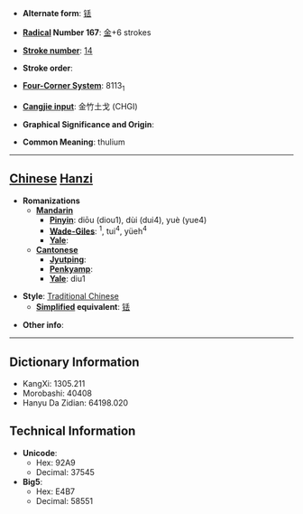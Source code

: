 * '''Alternate form''': [[铥]]

* '''[[Wiktionary:Chinese radical index| Radical]] Number 167''': [[Wiktionary:Chinese radical index 金|金]]+6 strokes

* '''[[Wiktionary:Chinese total strokes index|Stroke number]]''': [[Wiktionary:Chinese total strokes index 14|14]]

* '''Stroke order''': 

* '''[[Wiktionary:Chinese four corner index|Four-Corner System]]''': 8113<sub>1</sub>

* '''[[Wiktionary:Chinese Cangjie index|Cangjie input]]''': 金竹土戈 (CHGI)

* '''Graphical Significance and Origin''': 

* '''Common Meaning''': thulium

----

== [[Chinese]] [[Hanzi]] ==

* '''Romanizations'''
** '''[[Mandarin]]'''
*** '''[[Pinyin]]''': diōu (diou1), dùi (dui4), yuè (yue4)
*** '''[[Wade-Giles]]''': <sup>1</sup>, tui<sup>4</sup>, yüeh<sup>4</sup>
*** '''[[Yale]]''': 
** '''[[Cantonese]]'''
*** '''[[Jyutping]]''':
*** '''[[Penkyamp]]''': 
*** '''[[Yale]]''': diu1

* '''Style''': [[Traditional Chinese]] 
** '''[[Simplified Chinese|Simplified]] equivalent''': [[铥]]

* '''Other info''': 

----

== Dictionary Information ==

* KangXi: 1305.211
* Morobashi: 40408
* Hanyu Da Zidian: 64198.020

== Technical Information ==

* '''Unicode''':
** Hex: 92A9
** Decimal: 37545
* '''Big5''':
** Hex: E4B7
** Decimal: 58551
